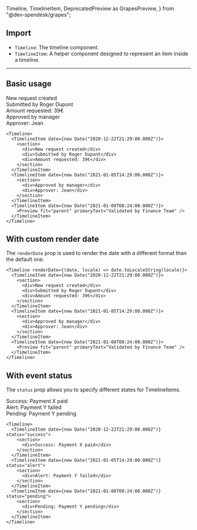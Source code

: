   Timeline,
  TimelineItem,
  DeprecatedPreview as GrapesPreview,
} from "@dev-spendesk/grapes";


## Import

- `Timeline`: The timeline component.
- `TimelineItem`: A helper component designed to represent an item inside a timeline.

---

## Basic usage

<Preview>
  <Timeline>
    <TimelineItem date={new Date("2020-12-22T21:29:00.000Z")}>
      <section>
        <div>New request created</div>
        <div>Submitted by Roger Dupont</div>
        <div>Amount requested: 39€</div>
      </section>
    </TimelineItem>
    <TimelineItem date={new Date("2021-01-05T14:29:00.000Z")}>
      <section>
        <div>Approved by manager</div>
        <div>Approver: Jean</div>
      </section>
    </TimelineItem>
    <TimelineItem date={new Date("2021-01-08T08:24:00.000Z")}>
      <GrapesPreview fit="parent" primaryText="Validated by Finance Team" />
    </TimelineItem>
  </Timeline>
</Preview>

```tsx
<Timeline>
  <TimelineItem date={new Date("2020-12-22T21:29:00.000Z")}>
    <section>
      <div>New request created</div>
      <div>Submitted by Roger Dupont</div>
      <div>Amount requested: 39€</div>
    </section>
  </TimelineItem>
  <TimelineItem date={new Date("2021-01-05T14:29:00.000Z")}>
    <section>
      <div>Approved by manager</div>
      <div>Approver: Jean</div>
    </section>
  </TimelineItem>
  <TimelineItem date={new Date("2021-01-08T08:24:00.000Z")}>
    <Preview fit="parent" primaryText="Validated by Finance Team" />
  </TimelineItem>
</Timeline>
```

## With custom render date

The `renderDate` prop is used to render the date with a different format than the default one.

<Preview>
  <TimelineWithCustomDate />
</Preview>

```tsx
<Timeline renderDate={(date, locale) => date.toLocaleString(locale)}>
  <TimelineItem date={new Date("2020-12-22T21:29:00.000Z")}>
    <section>
      <div>New request created</div>
      <div>Submitted by Roger Dupont</div>
      <div>Amount requested: 39€</div>
    </section>
  </TimelineItem>
  <TimelineItem date={new Date("2021-01-05T14:29:00.000Z")}>
    <section>
      <div>Approved by manager</div>
      <div>Approver: Jean</div>
    </section>
  </TimelineItem>
  <TimelineItem date={new Date("2021-01-08T08:24:00.000Z")}>
    <Preview fit="parent" primaryText="Validated by Finance Team" />
  </TimelineItem>
</Timeline>
```

## With event status

The `status` prop allows you to specify different states for TimelineItems.

<Preview>
  <Timeline>
    <TimelineItem date={new Date("2020-12-22T21:29:00.000Z")} status="success">
      <section>
        <div>Success: Payment X paid</div>
      </section>
    </TimelineItem>
    <TimelineItem date={new Date("2021-01-05T14:29:00.000Z")} status="alert">
      <section>
        <div>Alert: Payment Y failed</div>
      </section>
    </TimelineItem>
    <TimelineItem date={new Date("2021-01-08T08:24:00.000Z")} status="pending">
      <section>
        <div>Pending: Payment Y pending</div>
      </section>
    </TimelineItem>
  </Timeline>
</Preview>

```tsx
<Timeline>
  <TimelineItem date={new Date("2020-12-22T21:29:00.000Z")} status="success">
    <section>
      <div>Success: Payment X paid</div>
    </section>
  </TimelineItem>
  <TimelineItem date={new Date("2021-01-05T14:29:00.000Z")} status="alert">
    <section>
      <div>Alert: Payment Y failed</div>
    </section>
  </TimelineItem>
  <TimelineItem date={new Date("2021-01-08T08:24:00.000Z")} status="pending">
    <section>
      <div>Pending: Payment Y pending</div>
    </section>
  </TimelineItem>
</Timeline>
```
